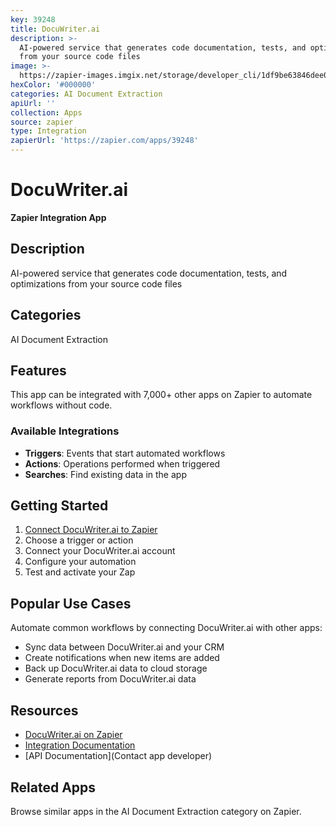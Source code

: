 ```yaml
---
key: 39248
title: DocuWriter.ai
description: >-
  AI-powered service that generates code documentation, tests, and optimizations
  from your source code files
image: >-
  https://zapier-images.imgix.net/storage/developer_cli/1df9be63846dee0de9e3b9f2994ecf78.png?auto=format%2Ccompress&ixlib=python-3.0.0&q=50
hexColor: '#000000'
categories: AI Document Extraction
apiUrl: ''
collection: Apps
source: zapier
type: Integration
zapierUrl: 'https://zapier.com/apps/39248'
---
```

# DocuWriter.ai

**Zapier Integration App**

## Description

AI-powered service that generates code documentation, tests, and optimizations from your source code files

## Categories

AI Document Extraction

## Features

This app can be integrated with 7,000+ other apps on Zapier to automate workflows without code.

### Available Integrations

- **Triggers**: Events that start automated workflows
- **Actions**: Operations performed when triggered
- **Searches**: Find existing data in the app

## Getting Started

1. [Connect DocuWriter.ai to Zapier](https://zapier.com/apps/39248)
2. Choose a trigger or action
3. Connect your DocuWriter.ai account
4. Configure your automation
5. Test and activate your Zap

## Popular Use Cases

Automate common workflows by connecting DocuWriter.ai with other apps:

- Sync data between DocuWriter.ai and your CRM
- Create notifications when new items are added
- Back up DocuWriter.ai data to cloud storage
- Generate reports from DocuWriter.ai data

## Resources

- [DocuWriter.ai on Zapier](https://zapier.com/apps/39248)
- [Integration Documentation](https://zapier.com/apps/39248/integrations)
- [API Documentation](Contact app developer)

## Related Apps

Browse similar apps in the AI Document Extraction category on Zapier.
